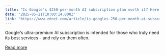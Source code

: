 ```yaml
---
title: "Is Google's $250-per-month AI subscription plan worth it? Here's what's included"
date: "2025-05-21T10:00:14.000Z"
link: "https://www.zdnet.com/article/is-googles-250-per-month-ai-subscription-plan-worth-it-heres-whats-included/"
---
```


Google's ultra-premium AI subscription is intended for those who truly need its best services - and rely on them often.

[Read more](https://www.zdnet.com/article/is-googles-250-per-month-ai-subscription-plan-worth-it-heres-whats-included/)
